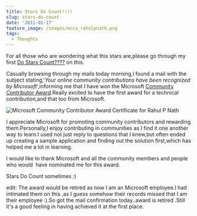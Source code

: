 ```yaml
---
title: Stars Do Count!!!!
slug: stars-do-count
date: '2011-02-17'
feature_image: /images/mcca_rahulpnath.png
tags:
  - Thoughts
---
```

For all those who are wondering what this stars are,please go through my first [Do Stars Count????](/blog/do-stars-count/) on this.

Casually browsing through my mails today morning,I found a mail with the subject stating,'_Your online community contributions have been recognized by Microsoft_',informing me that I have won the Microsoft [Community Contributor Award](http://www.microsoftcommunitycontributor.com/).Really excited to have the first award for a technical contribution,and that too from Microsoft.

![Microsoft Community Contributor Award Certificate for Rahul P Nath](/images/mcca_rahulpnath.png)

I appreciate Microsoft for promoting community contributors and rewarding them.Personally,I enjoy contributing in communities as I find it one another way to learn.I used not just reply to questions that I knew,but often ended up creating a sample application and finding out the solution first,which has helped me a lot in learning.

I would like to thank Microsoft and all the community members and people who would  have nominated me for this award.

Stars Do Count sometimes :)

edit: The award would be retired as now I am an Microsoft employee.I had intimated them on this ,as I guess somehow their records missed that I am their employee :).So got the mail confirmation today..award is retired .Still it's a good feeling in having achieved it at the first place.
